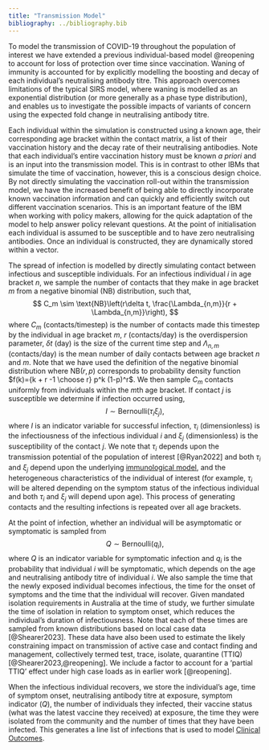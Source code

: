 ```yaml
---
title: "Transmission Model"
bibliography: ../bibliography.bib
---
```

\subsection{Transmission model} 
To model the transmission of COVID-19 throughout the population of interest we have extended a previous individual-based model @reopening to account for loss of protection over time since vaccination. Waning of immunity is accounted for by explicitly modelling the boosting and decay of each individual's neutralising antibody titre. This approach overcomes limitations of the typical SIRS model, where waning is modelled as an exponential distribution (or more generally as a phase type distribution), and enables us to investigate the possible impacts of variants of concern using the expected fold change in neutralising antibody titre.  

Each individual within the simulation is constructed using a known age, their corresponding age bracket within the contact matrix, a list of their vaccination history and the decay rate of their neutralising antibodies. Note that each individual's entire vaccination history must be known *a priori* and is an input into the transmission model. This is in contrast to other IBMs that simulate the time of vaccination, however, this is a conscious design choice. By not directly simulating the vaccination roll-out within the transmission model, we have the increased benefit of being able to directly incorporate known vaccination information and can quickly and efficiently switch out different vaccination scenarios. This is an important feature of the IBM when working with policy makers, allowing for the quick adaptation of the model to help answer policy relevant questions. At the point of initialisation each individual is assumed to be susceptible and to have zero neutralising antibodies. Once an individual is constructed, they are dynamically stored within a vector. 

The spread of infection is modelled by directly simulating contact between infectious and susceptible individuals. For an infectious individual $i$ in age bracket $n$, we sample the number of contacts that they make in age bracket $m$ from a negative binomial (NB) distribution, such that,
$$
C_m \sim \text{NB}\left(r\delta t, \frac{\Lambda_{n,m}}{r + \Lambda_{n,m}}\right),
$$
where $C_m$ (contacts/timestep) is the number of contacts made this timestep by the individual in age bracket $m$, $r$ (contacts/day) is the overdispersion parameter, $\delta t$ (day) is the size of the current time step and $\Lambda_{n,m}$ (contacts/day) is the mean number of daily contacts between age bracket $n$ and $m$. Note that we have used the definition of the negative binomial distribution where $\text{NB}(r,p)$ corresponds to probability density function $f(k)={k + r -1 \choose r} p^k (1-p)^r$. We then sample $C_m$ contacts uniformly from individuals within the $m$th age bracket. If contact $j$ is susceptible we determine if infection occurred using,
$$
    I \sim \text{Bernoulli}(\tau_i\xi_j),
$$
 where $I$ is an indicator variable for successful infection, $\tau_i$ (dimensionless) is the infectiousness of the infectious individual $i$ and $\xi_j$ (dimensionless) is the susceptibility of the contact $j$. We note that $\tau_i$ depends upon the transmission potential of the population of interest [@Ryan2022] and both $\tau_i$ and $\xi_j$ depend upon the underlying [immunological model](immunitymodel.qmd), and the heterogeneous characteristics of the individual of interest (for example, $\tau_i$ will be altered depending on the symptom status of the infectious individual and both $\tau_i$ and $\xi_j$ will depend upon age). This process of generating contacts and the resulting infections is repeated over all age brackets.

At the point of infection, whether an individual will be asymptomatic or symptomatic is sampled from 
$$
    Q \sim \text{Bernoulli}(q_i),
$$
where $Q$ is an indicator variable for symptomatic infection and $q_i$ is the probability that individual $i$ will be symptomatic, which depends on the age and neutralising antibody titre of individual $i$. We also sample the time that the newly exposed individual becomes infectious, the time for the onset of symptoms and the time that the individual will recover. Given mandated isolation requirements in Australia at the time of study, we further simulate the time of isolation in relation to symptom onset, which reduces the individual's duration of infectiousness. Note that each of these times are sampled from known distributions based on local case data [@Shearer2023]. These data have also been used to estimate the likely constraining impact on transmission of active case and contact finding and management, collectively termed test, trace, isolate, quarantine (TTIQ) [@Shearer2023,@reopening]. We include a factor to account for a 'partial TTIQ' effect under high case loads as in earlier work [@reopening].

When the infectious individual recovers, we store the individual's age, time of symptom onset, neutralising antibody titre at exposure, symptom indicator ($Q$), the number of individuals they infected, their vaccine status (what was the latest vaccine they received) at exposure, the time they were isolated from the community and the number of times that they have been infected. This generates a line list of infections that is used to model [Clinical Outcomes](clinicaloutcomes.qmd).
